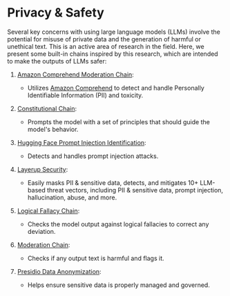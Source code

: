 # Privacy & Safety

Several key concerns with using large language models (LLMs) involve the potential for misuse of private data and the generation of harmful or unethical text. This is an active area of research in the field. Here, we present some built-in chains inspired by this research, which are intended to make the outputs of LLMs safer:

1. [Amazon Comprehend Moderation Chain](/docs/guides/productionization/safety/amazon_comprehend_chain):
   - Utilizes [Amazon Comprehend](https://aws.amazon.com/comprehend/) to detect and handle Personally Identifiable Information (PII) and toxicity.

2. [Constitutional Chain](/docs/guides/productionization/safety/constitutional_chain):
   - Prompts the model with a set of principles that should guide the model's behavior.

3. [Hugging Face Prompt Injection Identification](/docs/guides/productionization/safety/hugging_face_prompt_injection):
   - Detects and handles prompt injection attacks.

4. [Layerup Security](/docs/guides/productionization/safety/layerup_security):
   - Easily masks PII & sensitive data, detects, and mitigates 10+ LLM-based threat vectors, including PII & sensitive data, prompt injection, hallucination, abuse, and more.

5. [Logical Fallacy Chain](/docs/guides/productionization/safety/logical_fallacy_chain):
   - Checks the model output against logical fallacies to correct any deviation.

6. [Moderation Chain](/docs/guides/productionization/safety/moderation):
   - Checks if any output text is harmful and flags it.

7. [Presidio Data Anonymization](/docs/guides/productionization/safety/presidio_data_anonymization):
   - Helps ensure sensitive data is properly managed and governed.
